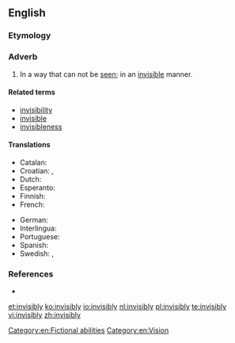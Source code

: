 ==English==

===Etymology===
{{suffix|invisible|ly}}

===Adverb===
{{en-adv}}

# In a way that can not be [[see]]n; in an [[invisible]] manner.

====Related terms====
* [[invisibility]]
* [[invisible]]
* [[invisibleness]]

====Translations====
{{trans-top|in a way that can not be seen}}
* Catalan: {{t|ca|invisiblement}}
* Croatian: {{t-|hr|nevidljivo|alt=nevìdljivo}}, {{t|hr|neopazice|alt=neòpazicē}}
* Dutch: {{t+|nl|onzichtbaar}}
* Esperanto: {{t|eo|nevideble}}
* Finnish: {{t-|fi|näkymättömästi}}
* French: {{t+|fr|invisiblement}}
{{trans-mid}}
* German: {{t+|de|unsichtbar}}
* Interlingua: {{t|ia|invisibilemente}}
* Portuguese: {{t|pt|invisivelmente}}
* Spanish: {{t-|es|invisiblemente}}
* Swedish: {{t+|sv|osynlig}}, {{t+|sv|osynligt}}
{{trans-bottom}}

===References===
* {{R:Webster 1913}}

[[Category:en:Fictional abilities]]
[[Category:en:Vision]]

[[et:invisibly]]
[[ko:invisibly]]
[[io:invisibly]]
[[nl:invisibly]]
[[pl:invisibly]]
[[te:invisibly]]
[[vi:invisibly]]
[[zh:invisibly]]